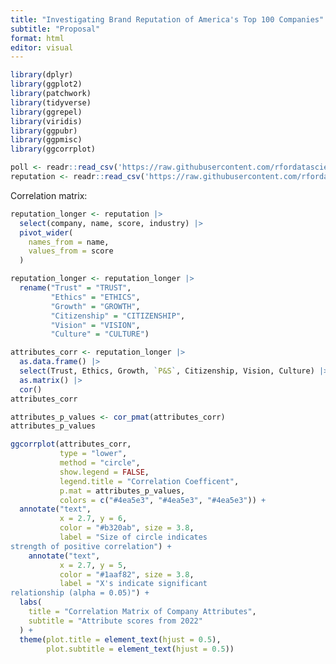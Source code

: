 ```yaml
---
title: "Investigating Brand Reputation of America's Top 100 Companies"
subtitle: "Proposal"
format: html
editor: visual
---
```


```r
library(dplyr)
library(ggplot2)
library(patchwork)
library(tidyverse)
library(ggrepel)
library(viridis)
library(ggpubr)
library(ggpmisc)
library(ggcorrplot)
```

```r
poll <- readr::read_csv('https://raw.githubusercontent.com/rfordatascience/tidytuesday/master/data/2022/2022-05-31/poll.csv') 
reputation <- readr::read_csv('https://raw.githubusercontent.com/rfordatascience/tidytuesday/master/data/2022/2022-05-31/reputation.csv')
```


Correlation matrix:

```r
reputation_longer <- reputation |>
  select(company, name, score, industry) |>
  pivot_wider(
    names_from = name,
    values_from = score
  )

reputation_longer <- reputation_longer |>
  rename("Trust" = "TRUST",
         "Ethics" = "ETHICS",
         "Growth" = "GROWTH",
         "Citizenship" = "CITIZENSHIP",
         "Vision" = "VISION",
         "Culture" = "CULTURE")

```

```r
attributes_corr <- reputation_longer |>
  as.data.frame() |>               
  select(Trust, Ethics, Growth, `P&S`, Citizenship, Vision, Culture) |>                   
  as.matrix() |>                   
  cor() 
attributes_corr

attributes_p_values <- cor_pmat(attributes_corr)
attributes_p_values
```

```r
ggcorrplot(attributes_corr,
           type = "lower",
           method = "circle",
           show.legend = FALSE,
           legend.title = "Correlation Coefficent",
           p.mat = attributes_p_values,
           colors = c("#4ea5e3", "#4ea5e3", "#4ea5e3")) + 
  annotate("text",
           x = 2.7, y = 6, 
           color = "#b320ab", size = 3.8,
           label = "Size of circle indicates 
strength of positive correlation") +
    annotate("text",
           x = 2.7, y = 5, 
           color = "#1aaf82", size = 3.8,
           label = "X's indicate significant 
relationship (alpha = 0.05)") +
  labs(
    title = "Correlation Matrix of Company Attributes",
    subtitle = "Attribute scores from 2022"
  ) +
  theme(plot.title = element_text(hjust = 0.5),
        plot.subtitle = element_text(hjust = 0.5))
```











